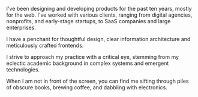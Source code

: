I've been designing and developing products for the past ten years, mostly for the web. I've worked with various clients, ranging from digital agencies, nonprofits, and early-stage startups, to SaaS companies and large enterprises.

I have a penchant for thoughtful design, clear information architecture and meticulously crafted frontends.

I strive to approach my practice with a critical eye, stemming from my eclectic academic background in complex systems and emergent technologies.

When I am not in front of the screen, you can find me sifting through piles of obscure books, brewing coffee, and dabbling with electronics.
